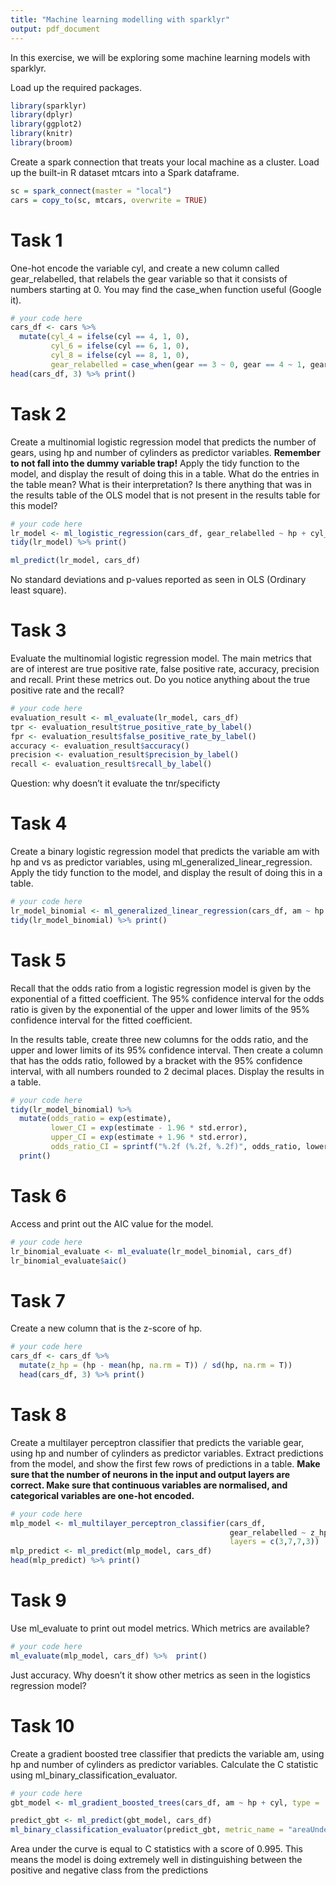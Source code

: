 ```yaml
---
title: "Machine learning modelling with sparklyr"
output: pdf_document
---
```


In this exercise, we will be exploring some machine learning models with sparklyr.

Load up the required packages.

```r
library(sparklyr)
library(dplyr)
library(ggplot2)
library(knitr)
library(broom)
```

Create a spark connection that treats your local machine as a cluster. Load up the built-in R dataset mtcars into a Spark dataframe.

```r
sc = spark_connect(master = "local")
cars = copy_to(sc, mtcars, overwrite = TRUE)
```


# Task 1

One-hot encode the variable cyl, and create a new column called gear_relabelled,
that relabels the gear variable so that it consists of numbers starting at 0. You
may find the case_when function useful (Google it).

```r
# your code here
cars_df <- cars %>% 
  mutate(cyl_4 = ifelse(cyl == 4, 1, 0),
         cyl_6 = ifelse(cyl == 6, 1, 0),
         cyl_8 = ifelse(cyl == 8, 1, 0),
         gear_relabelled = case_when(gear == 3 ~ 0, gear == 4 ~ 1, gear == 5 ~ 2))
head(cars_df, 3) %>% print()
```


# Task 2

Create a multinomial logistic regression model that predicts the number of gears,
using hp and number of cylinders as predictor variables. **Remember to not fall
into the dummy variable trap!** 
Apply the tidy function to the model, and display the result of doing this 
in a table. What do the entries in the table mean? What is their interpretation?
Is there anything that was in the results table of the OLS model that is not
present in the results table for this model?

```r
# your code here
lr_model <- ml_logistic_regression(cars_df, gear_relabelled ~ hp + cyl_6 + cyl_8)
tidy(lr_model) %>% print()

ml_predict(lr_model, cars_df)
```
No standard deviations and p-values reported as seen in OLS (Ordinary least square).


# Task 3

Evaluate the multinomial logistic regression model. The main metrics that are
of interest are true positive rate, false positive rate, accuracy, precision and
recall. Print these metrics out. Do you notice anything about the true positive 
rate and the recall?

```r
# your code here
evaluation_result <- ml_evaluate(lr_model, cars_df)
tpr <- evaluation_result$true_positive_rate_by_label()
fpr <- evaluation_result$false_positive_rate_by_label()
accuracy <- evaluation_result$accuracy()
precision <- evaluation_result$precision_by_label()
recall <- evaluation_result$recall_by_label()
```
Question: why doesn't it evaluate the tnr/specificty


# Task 4

Create a binary logistic regression model that predicts the variable am with hp and
vs as predictor variables, using ml_generalized_linear_regression. 
Apply the tidy function to the model, and display the result of doing this in a table.

```r
# your code here
lr_model_binomial <- ml_generalized_linear_regression(cars_df, am ~ hp + vs, family = "binomial")
tidy(lr_model_binomial) %>% print()
```


# Task 5

Recall that the odds ratio from a logistic regression model is given by the
exponential of a fitted coefficient. The 95% confidence interval for the odds ratio
is given by the exponential of the upper and lower limits of the 95% confidence
interval for the fitted coefficient.

In the results table, create three new columns for the odds ratio, and the upper
and lower limits of its 95% confidence interval. Then create a column
that has the odds ratio, followed by a bracket with the 95% confidence interval, 
with all numbers rounded to 2 decimal places. Display the results in a table.

```r
# your code here
tidy(lr_model_binomial) %>% 
  mutate(odds_ratio = exp(estimate),
         lower_CI = exp(estimate - 1.96 * std.error),
         upper_CI = exp(estimate + 1.96 * std.error),
         odds_ratio_CI = sprintf("%.2f (%.2f, %.2f)", odds_ratio, lower_CI, upper_CI)) %>% 
  print()
```


# Task 6

Access and print out the AIC value for the model.

```r
# your code here
lr_binomial_evaluate <- ml_evaluate(lr_model_binomial, cars_df)
lr_binomial_evaluate$aic()
```


# Task 7

Create a new column that is the z-score of hp.

```r
# your code here
cars_df <- cars_df %>% 
  mutate(z_hp = (hp - mean(hp, na.rm = T)) / sd(hp, na.rm = T))
  head(cars_df, 3) %>% print()
```


# Task 8

Create a multilayer perceptron classifier that predicts the variable gear, 
using hp and number of cylinders as predictor variables. Extract predictions
from the model, and show the first few rows of predictions in a table. 
**Make sure that the number of neurons in the input and output layers are correct.
Make sure that continuous variables are normalised, and categorical variables
are one-hot encoded.**

```r
# your code here
mlp_model <- ml_multilayer_perceptron_classifier(cars_df,
                                                 gear_relabelled ~ z_hp + cyl_6 + cyl_8,
                                                 layers = c(3,7,7,3))
mlp_predict <- ml_predict(mlp_model, cars_df)
head(mlp_predict) %>% print()
```

# Task 9

Use ml_evaluate to print out model metrics. Which metrics are available?

```r
# your code here
ml_evaluate(mlp_model, cars_df) %>%  print()
```
Just accuracy.
Why doesn't it show other metrics as seen in the logistics regression model? 


# Task 10

Create a gradient boosted tree classifier that predicts the variable am, 
using hp and number of cylinders as predictor variables. Calculate the C
statistic using ml_binary_classification_evaluator.

```r
# your code here
gbt_model <- ml_gradient_boosted_trees(cars_df, am ~ hp + cyl, type = 'classification')

predict_gbt <- ml_predict(gbt_model, cars_df)
ml_binary_classification_evaluator(predict_gbt, metric_name = "areaUnderROC")
```

Area under the curve is equal to C statistics with a score of 0.995. This means the model is doing extremely well in distinguishing between the positive and negative class from the predictions
